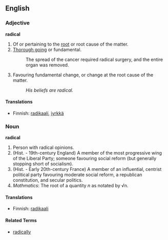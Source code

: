 ==English==

===Adjective===
'''radical'''
#Of or pertaining to the [[root]] or root cause of the matter.
#[[Thorough going]] or fundamental.
#:The spread of the cancer required radical surgery, and the entire organ was removed.
#Favouring fundamental change, or change at the root cause of the matter.
#:''His beliefs are radical.''

====Translations====
*Finnish: [[radikaali]], [[jyrkkä]]

===Noun===
'''radical'''
#Person with radical opinions.
#(Hist. - 19th-century England) A member of the most progressive wing of the Liberal Party; someone favouring social reform (but generally stopping short of socialism).
#(Hist. - Early 20th-century France) A member of an influential, centrist political party favouring moderate social reform, a republican constitution, and secular politics.
#<i>Mathmatics</i>: The root of a quantity <i>n</i> as notated by &radic;n.
<!-- chemical definition, free radical ?! -->

====Translations====
*Finnish: [[radikaali]]

====Related Terms====
*[[radically]]